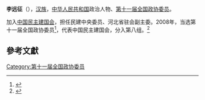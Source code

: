 '''李远征'''（{{bd|1954年||}}），[[汉族|汉族]]，[[中华人民共和国|中华人民共和国]]政治人物、[[第十一届全国政协委员|第十一届全国政协委员]]。

加入[[中国民主建国会|中国民主建国会]]，担任民建中央委员、河北省驻会副主委。2008年，当选第十一届全国政协委员<ref>{{cite news|title=第十一届全国政协委员名单|url=http://www.indaa.com.cn/zt/2009qglh/zxzs/200903/t20090303_127573.html|accessdate=2013-04-09|newspaper=新华社北京1月25日电 中国人民政治协商会议第十一届全国委员会委员名单(共2237人，2008年1月25日政协第十届全国委员会常务委员会第二十次会议通过)|date=2008年1月25日|deadurl=yes|archiveurl=https://web.archive.org/web/20130928014403/http://www.indaa.com.cn/zt/2009qglh/zxzs/200903/t20090303_127573.html|archivedate=2013年9月28日|df=}}</ref>，代表中国民主建国会，分入第八组。<ref>{{cite news|title=全国政协信息-李远征|url=http://www.cppcc.gov.cn/CMS/wylibary/showJcwyxtInfoWylibary.action?tabJcwyxt.guid=11W0002490&wytype=wjwy|accessdate=2013-04-11|newspaper=全国政协委员会|archive-date=2020-10-02|archive-url=https://web.archive.org/web/20201002114712/http://www.cppcc.gov.cn/CMS/wylibary/showJcwyxtInfoWylibary.action?tabJcwyxt.guid=11W0002490&wytype=wjwy|dead-url=no}}</ref>

==參考文獻==
{{reflist}}
{{中国政治人物小作品}}

[[Category:第十一届全国政协委员|Category:第十一届全国政协委员]]